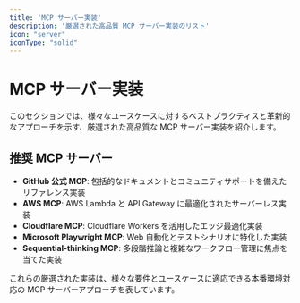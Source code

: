```yaml
---
title: 'MCP サーバー実装'
description: '厳選された高品質 MCP サーバー実装のリスト'
icon: "server"
iconType: "solid"
---
```


# <Icon icon="server" iconType="solid" color="#3B82F6" /> MCP サーバー実装

このセクションでは、様々なユースケースに対するベストプラクティスと革新的なアプローチを示す、厳選された高品質な MCP サーバー実装を紹介します。

## <Icon icon="star" iconType="solid" /> 推奨 MCP サーバー

- <Icon icon="github" iconType="brands" /> **GitHub 公式 MCP**: 包括的なドキュメントとコミュニティサポートを備えたリファレンス実装
- <Icon icon="aws" iconType="brands" /> **AWS MCP**: AWS Lambda と API Gateway に最適化されたサーバーレス実装
- <Icon icon="cloudflare" iconType="brands" /> **Cloudflare MCP**: Cloudflare Workers を活用したエッジ最適化実装
- <Icon icon="microsoft" iconType="brands" /> **Microsoft Playwright MCP**: Web 自動化とテストシナリオに特化した実装
- <Icon icon="brain" iconType="solid" /> **Sequential-thinking MCP**: 多段階推論と複雑なワークフロー管理に焦点を当てた実装

これらの厳選された実装は、様々な要件とユースケースに適応できる本番環境対応の MCP サーバーアプローチを表しています。 